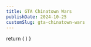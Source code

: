 ```yaml
---
title: GTA Chinatown Wars
publishDate: 2024-10-25
customSlug: gta-chinatown-wars
---
```



  return (
    <style>{`
      strong {
        color: red
      }
    `}</style>
  )
}

<ResetState article="gta" />

<Style />

  return (
    <>
      <CheckboxSaved article={"gta"}/>
    </>
  )
}

## Story


- <C /> 58 missions

## Secondary Missions

- <C /> Taxi driver - 15 in a row - **bulletproof taxi**
- <C /> Ambulance driver - 5 waves - all patients survived - **infinite sprint**
- <C /> Policeman - 5 waves - **upgraded bulletproof vest**
- <C /> Firefighter - 10 fires - **fire immunity**
- <C /> Tattoo - 20 tattoos
- <C /> Raid on the warehouse - 1 raid
- Express delivery
  - <C /> Middle Park East
  - <C /> Industrial area
- Noodles at home
  - <C /> Chinatown
  - <C /> Cerveza Heights
- <C /> HoboTron - 5 waves
- Liberty City Shooting Club - 10,000 points each - **25% off all gear at Ammu-Nation**
  - <C /> Pistol
  - <C /> Submachine gun
  - <C /> Shotgun
  - <C /> Grenades
  - <C /> Sniper rifle
- <C /> Chariot tours - less than 15 seconds.

## 8 Random characters



<details>
<summary>Random characters map</summary>

<Image src={RandomCharacters} alt="Random characters map"/>

</details>


- <C /> Alonso (yellow dot on the map)
- <C /> Cherise (brown dot on the map)
- <C /> Guy (purple dot on the map)
- Giorgio (red dots on the map)
  - <C /> 1 mission
  - <C /> 1 mission
- Marcy (dark blue dots on the map)
  - <C /> 1 mission
  - <C /> 1 mission
- Selma (turquoise dots on the map)
  - <C /> 1 mission
  - <C /> 1 mission
- Tommy (green dots on the map)
  - <C /> 1 mission
  - <C /> 1 mission
- Wilhelm (orange dots on the map)
  - <C /> 1 mission
  - <C /> 1 mission
  - <C /> 1 mission

## Rampages


<details>
<summary>Rampages map</summary>

<Image src={Rampage} alt="Rampages map"/>

> https://en.wikigta.org/wiki/Rampages_(GTA_Chinatown_Wars)

</details>


- <C /> 30 rampages
- <C /> 5 rampages in vehicle

## Courses against the Clock


> **Cityscape car**

### Multiple routes


<details>
<summary>Against clock map</summary>

<Image src={AgainstClock} alt="Against clock map"/>

</details>

- Boulevard chrono (Boulevard, Bohan)
  - <C /> Route 1
  - <C /> Route 2
  - <C /> Route 3
  - <C /> Route 4
- Dukes Chrono Sprint (Meadow Hills Park)
  - <C /> Course 1
  - <C /> Course 2
  - <C /> Course 3
- Karting Chrono (Kart Circuit at Firefly Island) - **Go-Kart**
  - <C /> Course 1
  - <C /> Course 2
  - <C /> Course 3
  - <C /> Course 4
- Patriot Park chrono (Middle Park)
  - <C /> Course 1
  - <C /> Course 2
  - <C /> Course 3
  - <C /> Course 4
- Jetscapade chrono (South of the Algonquin Bridge)
  - <C /> Route 1
  - <C /> Route 2
  - <C /> Route 3
  - <C /> Route 4

### Simple route


<details>
<summary>Against clock simple map</summary>

<Image src={AgainstClockSimple} alt="Against clock simple map"/>

</details>


- <C /> Beach Parade (The Sabre GT at Beach Gate)
- <C /> Bohan Serpent (In the Bohan industrial zone)
- <C /> East Side Trip (The Banshee in East Holland)
- <C /> Cemetery Tour (Hearse at Steinway Cemetery)
- <C /> Exchange Course (The FXT Cavalcade at Castel Garden)
- <C /> Midtown Challenge (The Sultan at Meat Quarter)
- <C /> Monument Mania (The Angel in South Slopes Park)

## Street racing


<details>
<summary>Street Racing</summary>

<Image src={StreetRace} alt="Street Racing"/>

</details>

> **Formula R car**

- S&M Grand Slam (Chase Point) - **SR Style car**
  - <C /> Bohan Cup
  - <C /> Bohan Rally
- Transfender Meeting (Westminster) - **MK GT9 car**
  - <C /> Algonquin Auto-Club
  - <C /> Star Junction Circuit
  - <C /> Middle Park Match
- Highway Tournament (Airport) - **500 XLR8 car**
  - <C /> Schlotter Rush
  - <C /> Broker Open
  - <C /> Dukes Challenge

## Rewards


<details>
<summary>Dealers map</summary>

<Image src={Dealers} alt="Dealers map"/>

> https://en.wikigta.org/wiki/Drug_dealers_(GTA_Chinatown_Wars)

</details>


<details>
<summary>Houses map</summary>

<Image src={Houses} alt="Houses map"/>

> https://en.wikigta.org/wiki/Safe_houses_(GTA_Chinatown_Wars)

- 5 with story missions
- 1 with Wilhelm's third encounter
- 1 with Scratch Cards
- 14 purchasable

</details>


- <C /> Jeweled Key to the City - 21 hideouts
- <C /> Golden Binoculars - 40 dealers
- <C /> Titanium Briefcase - 80 dealers
- <C /> Silver Safe - 2000 dollars
- <C /> Wooden Spoon 500 dollars loss in deal
- <C /> The Jeweled Bong - depressant distribution
- <C /> Diamond Pillbox - hallucinogen distribution
- <C /> Platinum Syringe - powder distribution

## Security Cameras


<details>
<summary>Cameras map</summary>

<Image src={Cameras} alt="Cameras map"/>

</details>

- <C /> 100 security cameras

## Unique Stunt Jumps


<details>
<summary>Jumps map</summary>

<Image src={Jumps} alt="Jumps map"/>

> https://en.wikigta.org/wiki/Unique_Stunt_Jumps_(GTA_Chinatown_Wars)

</details>

- <C /> 30 unique stunt jumps

## The Guardian Lions


<details>
<summary>Lion map</summary>

<Image src={Lion} alt="Lion map"/>

</details>

- <C /> 2 Guardian Lions


---

RIP Social Club - Killed by Nintendo WiFi

---

<details>
<summary>References</summary>

- https://www.gta-chinatownwars.fr/
- http://www.gtalegende.com/
- https://en.wikigta.org/wiki/Grand_Theft_Auto:_Chinatown_Wars
- https://gta.fandom.com/wiki/Category:GTA_Chinatown_Wars

</details>